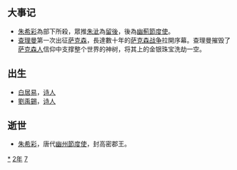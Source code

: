 {{yearTOC|772|唐'''[[大曆|大曆]]七年'''；南诏'''[[长寿_(阁罗凤)|长寿]]四年'''；日本'''[[寶龜|寶龜]]三年'''；渤海国'''[[大興_(大欽茂)|大興]]三十五年'''}}

== 大事记 ==
*[[朱希彩|朱希彩]]為部下所殺，眾推[[朱泚|朱泚]]為[[留後|留後]]，後為[[幽薊節度使|幽薊節度使]]。 
*[[查理曼|查理曼]]第一次出征[[萨克森|萨克森]]，長達數十年的[[萨克森战争|萨克森战争]]拉開序幕。查理曼摧毁了[[萨克森人|萨克森人]]信仰中支撑整个世界的神树{{tsl|en|Irminsul|伊尔明苏尔}}，将其上的金银珠宝洗劫一空。

== 出生 ==
*[[白居易|白居易]]，[[诗人|诗人]]
*[[劉禹錫|劉禹錫]]，[[诗人|诗人]]

== 逝世 ==
{{Wikisource year mention}}
*[[朱希彩|朱希彩]]，唐代[[幽州節度使|幽州節度使]]，封高密郡王。 

[[Category:772年|*]]
[[Category:770年代|2年]]
[[Category:8世纪各年|7]]